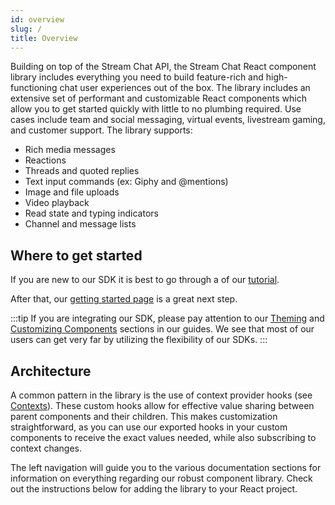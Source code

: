 ```yaml
---
id: overview
slug: /
title: Overview
---
```


Building on top of the Stream Chat API, the Stream Chat React component library includes everything you need to build feature-rich and high-functioning chat user experiences out of the box.
The library includes an extensive set of performant and customizable React components which allow you to get started quickly with little to no plumbing required.
Use cases include team and social messaging, virtual events, livestream gaming, and customer support. The library supports:

- Rich media messages
- Reactions
- Threads and quoted replies
- Text input commands (ex: Giphy and @mentions)
- Image and file uploads
- Video playback
- Read state and typing indicators
- Channel and message lists

## Where to get started

If you are new to our SDK it is best to go through a of our [tutorial](https://getstream.io/chat/react-chat/tutorial/).

After that, our [getting started page](./getting-started.mdx) is a great next step.

:::tip
If you are integrating our SDK, please pay attention to our [Theming](../guides/theming/overview.mdx) and [Customizing Components](../guides/customization/overview.mdx) sections in our guides. We see that most of our users can get very far by utilizing the flexibility of our SDKs.
:::

## Architecture

A common pattern in the library is the use of context provider hooks (see [Contexts](./contexts/chat_context)). These custom hooks allow for effective value sharing between parent components and their children.
This makes customization straightforward, as you can use our exported hooks in your custom components to receive the exact values needed, while also subscribing to context changes.

The left navigation will guide you to the various documentation sections for information on everything regarding our robust component library. Check out the instructions below for adding the library to your React project.
